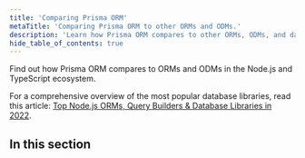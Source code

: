 ```yaml
---
title: 'Comparing Prisma ORM'
metaTitle: 'Comparing Prisma ORM to other ORMs and ODMs.'
description: 'Learn how Prisma ORM compares to other ORMs, ODMs, and database libraries, like TypeORM, Sequelize and Mongoose.'
hide_table_of_contents: true
---
```

<head>
    <title>{frontMatter.metaTitle}</title>
</head>

<TopBlock>

Find out how Prisma ORM compares to ORMs and ODMs in the Node.js and TypeScript ecosystem.

For a comprehensive overview of the most popular database libraries, read this article: [Top Node.js ORMs, Query Builders & Database Libraries in 2022](https://www.prisma.io/dataguide/database-tools/top-nodejs-orms-query-builders-and-database-libraries).

</TopBlock>

## In this section

<Subsections />
